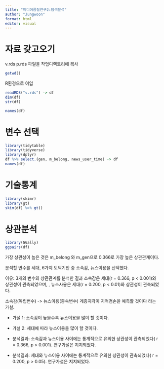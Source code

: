 ```yaml
---
title: "미디어품질연구2:탐색분석"
author: "Jungwoon"
format: html
editor: visual
---
```


# 자료 갖고오기

v.rds p.rds 파일을 작업디렉토리에 복사

```r
getwd()
```

R환경으로 이입

```r
readRDS("v.rds") -> df
dim(df)
str(df)
```

```r
names(df)
```

# 변수 선택

```r
library(tidytable)
library(tidyverse)
library(dplyr)
df %>% select.(gen, m_belong, news_user_time) -> df
names(df)
```

# 기술통계

```r
library(skimr)
library(gt)
skim(df) %>% gt()
```

# 상관분석

```r
library(GGally)
ggpairs(df)
```

가장 상관성이 높은 것은 m_belong 와 m_gen으로 0.366로 가장 높은 상관관계이다.

분석할 변수를 세대, 6가지 도덕기반 중 소속감, 뉴스이용을 선택했다.

이유: 3개의 변수의 상관관계를 분석한 결과 소속감은 세대(r = 0.366, p \< 0.001)와 상관성이 관측되었으며, , 뉴스사용은 세대(r = 0.200, p \< 0.01)와 상관성이 관측되었다.

소속감(독립변수) -\> 뉴스이용(종속변수) 계층지각이 지적겸손을 예측할 것이다 라는 가설.

-   가설 1: 소속감이 높을수록 뉴스이용을 많이 할 것이다.

-   가설 2: 세대에 따라 뉴스이용을 많이 할 것이다.

-   분석결과: 소속감과 뉴스이용 사이에는 통계적으로 유의한 상관성이 관측되었다( r = 0.366, p \> 0.001). 연구가설은 지지되었다.

-   분석결과: 세대와 뉴스이용 사이에는 통계적으로 유의한 상관성이 관측되었다( r = 0.200, p \> 0.05). 연구가설은 지지되었다.
